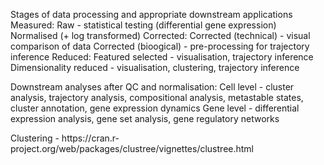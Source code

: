 Stages of data processing and appropriate downstream applications
Measured:
  Raw - statistical testing (differential gene expression)
  Normalised (+ log transformed)
Corrected:
  Corrected (technical) - visual comparison of data
  Corrected (bioogical) - pre-processing for trajectory inference
Reduced:
  Featured selected - visualisation, trajectory inference
  Dimensionality reduced - visualisation, clustering, trajectory inference

Downstream analyses after QC and normalisation:
Cell level - cluster analysis, trajectory analysis, compositional analysis, metastable states,
  cluster annotation, gene expression dynamics
Gene level - differential expression analysis, gene set analysis, gene regulatory networks

Clustering - https://cran.r-project.org/web/packages/clustree/vignettes/clustree.html
